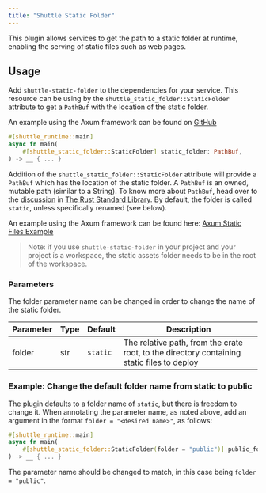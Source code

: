 ```yaml
---
title: "Shuttle Static Folder"
---
```


This plugin allows services to get the path to a static folder at runtime, enabling the serving of static files such as web pages.

## Usage
Add `shuttle-static-folder` to the dependencies for your service. This resource can be using by the `shuttle_static_folder::StaticFolder` attribute to get a `PathBuf` with the location of the static folder.

An example using the Axum framework can be found on [GitHub](https://github.com/shuttle-hq/shuttle-examples/tree/main/axum/static-files)

``` rust
#[shuttle_runtime::main]
async fn main(
    #[shuttle_static_folder::StaticFolder] static_folder: PathBuf,
) -> __ { ... }
```

Addition of the `shuttle_static_folder::StaticFolder` attribute will provide a `PathBuf` which has the location of the static folder. A `PathBuf` is an owned, mutable path (similar to a String). To know more about `PathBuf`, head over to the [discussion](https://doc.rust-lang.org/std/path/struct.PathBuf.html) in [The Rust Standard Library](https://doc.rust-lang.org/std/index.html). By default, the folder is called `static`, unless specifically renamed (see below).

An example using the Axum framework can be found here: [Axum Static Files Example](https://github.com/shuttle-hq/shuttle-examples/tree/main/axum/static-files)

> Note: if you use `shuttle-static-folder` in your project and your project is a workspace, the static assets
> folder needs to be in the root of the workspace.

### Parameters

The folder parameter name can be changed in order to change the name of the static folder.

| Parameter | Type | Default  | Description                                                        |
|-----------|------|----------|--------------------------------------------------------------------|
| folder    | str  | `static` | The relative path, from the crate root, to the directory containing static files to deploy |

### Example: Change the default folder name from static to public
The plugin defaults to a folder name of `static`, but there is freedom to change it.  When annotating the parameter name, as noted above, add an argument in the format `folder = "<desired name>"`, as follows:

``` rust
#[shuttle_runtime::main]
async fn main(
    #[shuttle_static_folder::StaticFolder(folder = "public")] public_folder: PathBuf,
) -> __ { ... }
```

The parameter name should be changed to match, in this case being `folder = "public"`.
